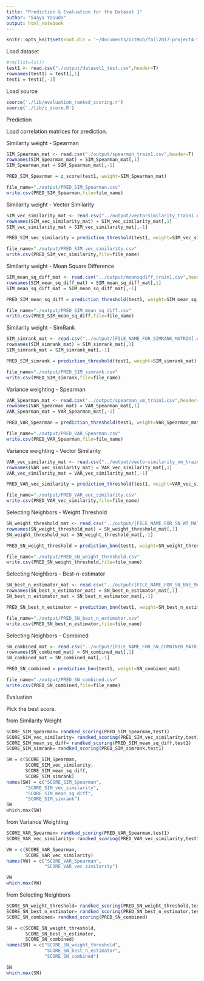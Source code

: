 ```yaml
---
title: "Prediction & Evaluation for the Dataset 1"
author: "Saaya Yasuda"
output: html_notebook
---
```


```r
knitr::opts_knit$set(root.dir = '~/Documents/GitHub/fall2017-project4-fall2017-proj4-grp6')
```

Load dataset
```r
#rm(list=ls())
test1 <- read.csv("./output/dataset1_test.csv",header=T)
rownames(test1) = test1[,1]
test1 = test1[,-1]
```

Load source
```r
source('./lib/evaluation_ranked_scoring.r')
source('./lib/z_score.R')
```

Prediction

Load correlation matrices for prediction.

Similarity weight - Spearman
```r
SIM_Spearman_mat <- read.csv("./output/spearman_train1.csv",header=T)
rownames(SIM_Spearman_mat) = SIM_Spearman_mat[,1]
SIM_Spearman_mat = SIM_Spearman_mat[,-1]

PRED_SIM_Spearman = z_score(test1, weight=SIM_Spearman_mat)

file_name="./output/PRED_SIM_Spearman.csv"
write.csv(PRED_SIM_Spearman,file=file_name)
```

Similarity weight - Vector Similarity
```r
SIM_vec_similarity_mat <- read.csv("../output/vectorsimilarity_train1.csv",header=T)
rownames(SIM_vec_similarity_mat) = SIM_vec_similarity_mat[,1]
SIM_vec_similarity_mat = SIM_vec_similarity_mat[,-1]

PRED_SIM_vec_similarity = prediction_threshold(test1, weight=SIM_vec_similarity_mat)

file_name="./output/PRED_SIM_vec_similarity.csv"
write.csv(PRED_SIM_vec_similarity,file=file_name)
```

Similarity weight - Mean Square Difference
```r
SIM_mean_sq_diff_mat <- read.csv("../output/meansqdiff_train1.csv",header=T)
rownames(SIM_mean_sq_diff_mat) = SIM_mean_sq_diff_mat[,1]
SIM_mean_sq_diff_mat = SIM_mean_sq_diff_mat[,-1]

PRED_SIM_mean_sq_diff = prediction_threshold(test1, weight=SIM_mean_sq_diff_mat)

file_name="./output/PRED_SIM_mean_sq_diff.csv"
write.csv(PRED_SIM_mean_sq_diff,file=file_name)
```

Similarity weight - SimRank
```r
SIM_simrank_mat <- read.csv("../output/[FILE_NAME_FOR_SIMRANK_MATRIX].csv",header=T)
rownames(SIM_simrank_mat) = SIM_simrank_mat[,1]
SIM_simrank_mat = SIM_simrank_mat[,-1]

PRED_SIM_simrank = prediction_threshold(test1, weight=SIM_simrank_mat)

file_name="./output/PRED_SIM_simrank.csv"
write.csv(PRED_SIM_simrank,file=file_name)
```

Variance weighting - Spearman
```r
VAR_Spearman_mat <- read.csv("../output/spearman_vm_train1.csv",header=T)
rownames(VAR_Spearman_mat) = VAR_Spearman_mat[,1]
VAR_Spearman_mat = VAR_Spearman_mat[,-1]

PRED_VAR_Spearman = prediction_threshold(test1, weight=VAR_Spearman_mat)

file_name="./output/PRED_VAR_Spearman.csv"
write.csv(PRED_VAR_Spearman,file=file_name)
```

Variance weighting - Vector Similarity
```r
VAR_vec_similarity_mat <- read.csv("../output/vectorsimilarity_vm_train1.csv",header=T)
rownames(VAR_vec_similarity_mat) = VAR_vec_similarity_mat[,1]
VAR_vec_similarity_mat = VAR_vec_similarity_mat[,-1]

PRED_VAR_vec_similarity = prediction_threshold(test1, weight=VAR_vec_similarity_mat)

file_name="./output/PRED_VAR_vec_similarity.csv"
write.csv(PRED_VAR_vec_similarity,file=file_name)
```

Selecting Neighbors - Weight Threshold
```r
SN_weight_threshold_mat <- read.csv("../output/[FILE_NAME_FOR_SN_WT_MATRIX].csv",header=T)
rownames(SN_weight_threshold_mat) = SN_weight_threshold_mat[,1]
SN_weight_threshold_mat = SN_weight_threshold_mat[,-1]

PRED_SN_weight_threshold = prediction_bnn(test1, weight=SN_weight_threshold_mat)

file_name="./output/PRED_SN_weight_threshold.csv"
write.csv(PRED_SN_weight_threshold,file=file_name)
```

Selecting Neighbors - Best-n-estimator
```r
SN_best_n_estimator_mat <- read.csv("../output/[FILE_NAME_FOR_SN_BNE_MATRIX].csv",header=T)
rownames(SN_best_n_estimator_mat) = SN_best_n_estimator_mat[,1]
SN_best_n_estimator_mat = SN_best_n_estimator_mat[,-1]

PRED_SN_best_n_estimator = prediction_bnn(test1, weight=SN_best_n_estimator_mat)

file_name="./output/PRED_SN_best_n_estimator.csv"
write.csv(PRED_SN_best_n_estimator,file=file_name)
```

Selecting Neighbors - Combined
```r
SN_combined_mat <- read.csv("../output/[FILE_NAME_FOR_SN_COMBINED_MATRIX].csv",header=T)
rownames(SN_combined_mat) = SN_combined_mat[,1]
SN_combined_mat = SN_combined_mat[,-1]

PRED_SN_combined = prediction_bnn(test1, weight=SN_combined_mat)

file_name="./output/PRED_SN_combined.csv"
write.csv(PRED_SN_combined,file=file_name)
```


Evaluation

Pick the best score.

from Similarity Weight
```r
SCORE_SIM_Spearman= randked_scoring(PRED_SIM_Spearman,test1)
SCORE_SIM_vec_similarity= randked_scoring(PRED_SIM_vec_similarity,test1)
SCORE_SIM_mean_sq_diff= randked_scoring(PRED_SIM_mean_sq_diff,test1)
SCORE_SIM_simrank= randked_scoring(PRED_SIM_simrank,test1)

SW = c(SCORE_SIM_Spearman, 
       SCORE_SIM_vec_similarity, 
       SCORE_SIM_mean_sq_diff,
       SCORE_SIM_simrank)
names(SW) = c("SCORE_SIM_Spearman", 
       "SCORE_SIM_vec_similarity", 
       "SCORE_SIM_mean_sq_diff",
       "SCORE_SIM_simrank")
SW
which.max(SW)
```

from Variance Weighting
```r
SCORE_VAR_Spearman= randked_scoring(PRED_VAR_Spearman,test1)
SCORE_VAR_vec_similarity= randked_scoring(PRED_VAR_vec_similarity,test1)

VW = c(SCORE_VAR_Spearman,
       SCORE_VAR_vec_similarity)
names(VW) = c("SCORE_VAR_Spearman",
              "SCORE_VAR_vec_similarity")

VW
which.max(VW)
```

from Selecting Neighbors
```r
SCORE_SN_weight_threshold= randked_scoring(PRED_SN_weight_threshold,test1)
SCORE_SN_best_n_estimator= randked_scoring(PRED_SN_best_n_estimator,test1)
SCORE_SN_combined= randked_scoring(PRED_SN_combined)

SN = c(SCORE_SN_weight_threshold,
       SCORE_SN_best_n_estimator,
       SCORE_SN_combined)
names(SN) = c("SCORE_SN_weight_threshold",
              "SCORE_SN_best_n_estimator",
              "SCORE_SN_combined")

SN
which.max(SN)

```

